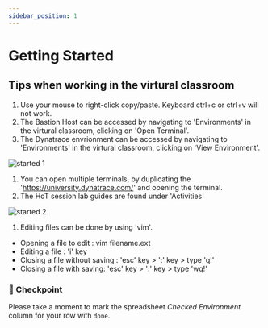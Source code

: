 ---
sidebar_position: 1
---

# Getting Started

## Tips when working in the virtural classroom

1. Use your mouse to right-click copy/paste. Keyboard ctrl+c or ctrl+v will not work.
1. The Bastion Host can be accessed by navigating to 'Environments' in the virtural classroom, clicking on 'Open Terminal'.
1. The Dynatrace envrionment can be accessed by navigating to 'Environments' in the virtural classroom, clicking on 'View Environment'.

![started 1](/img/started_1.png)

1. You can open multiple terminals, by duplicating the 'https://university.dynatrace.com/' and opening the terminal.
1. The HoT session lab guides are found under 'Activities'

![started 2](/img/started_2.png)

1. Editing files can be done by using 'vim'.

- Opening a file to edit : vim filename.ext
- Editing a file : 'i' key
- Closing a file without saving : 'esc' key > ':' key > type 'q!'
- Closing a file with saving: 'esc' key > ':' key > type 'wq!'

### :checkered_flag: Checkpoint

Please take a moment to mark the spreadsheet _Checked Environment_ column for your row with `done`.
